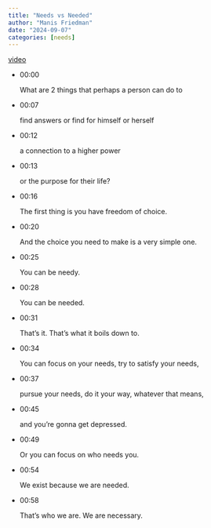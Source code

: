 ```yaml
---
title: "Needs vs Needed"
author: "Manis Friedman"
date: "2024-09-07"
categories: [needs]
---
```


[video](https://www.tiktok.com/@therealrabbimanis/video/7236470869864795434)


-   00:00

    What are 2 things that perhaps a person can do to

-   00:07

    find answers or find for himself or herself

-   00:12

    a connection to a higher power

-   00:13

    or the purpose for their life?

-   00:16

    The first thing is you have freedom of choice.

-   00:20

    And the choice you need to make is a very simple one.

-   00:25

    You can be needy.

-   00:28

    You can be needed.

-   00:31

    That's it. That's what it boils down to.

-   00:34

    You can focus on your needs, try to satisfy your needs,

-   00:37

    pursue your needs, do it your way, whatever that means,

-   00:45

    and you're gonna get depressed.

-   00:49

    Or you can focus on who needs you.

-   00:54

    We exist because we are needed.

-   00:58

    That's who we are. We are necessary.
